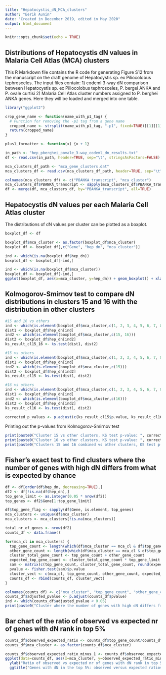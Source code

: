 ```yaml
---
title: "Hepatocystis_dN_MCA_clusters"
author: "Eerik Aunin"
date: "Created in December 2019, edited in May 2020"
output: html_document
---
```


```r
knitr::opts_chunk$set(echo = TRUE)
```

## Distributions of Hepatocystis dN values in Malaria Cell Atlas (MCA) clusters
This R Markdown file contains the R code for generating Figure S12 from the manuscript on the draft genome of Hepatocystis sp. ex Piliocolobus tephrosceles.
The input files contain: 
1) codeml 3-way dN comparison between Hepatocystis sp. ex Piliocolobus tephrosceles, P. bergei ANKA and P. ovale curtisi
2) Malaria Cell Atlas cluster numbers assigned to P. berghei ANKA genes.
Here they will be loaded and merged into one table.

```r
library("ggplot2")

crop_gene_name <- function(name_with_p1_tag) {
  # Function for removing the -p1 tag from a gene name
  cropped_name <- strsplit(name_with_p1_tag, "-p1", fixed=TRUE)[[1]][1]
  return(cropped_name)
}

plus1_formatter <- function(x) {x + 1}

in_path <- "hep_pberghei_povale_3-way_codeml_dn_results.txt"
df <- read.csv(in_path, header=TRUE, sep="\t", stringsAsFactors=FALSE)

mca_clusters_df_path <- "mca_gene_clusters.dat"
mca_clusters_df <- read.csv(mca_clusters_df_path, header=TRUE, sep="\t", stringsAsFactors=FALSE)

colnames(mca_clusters_df) <- c("PBANKA_transcript", "mca_cluster")
mca_clusters_df$PBANKA_transcript <- sapply(mca_clusters_df$PBANKA_transcript, crop_gene_name)
df <- merge(df, mca_clusters_df, by="PBANKA_transcript", all=TRUE)
```

## Hepatocystis dN values per each Malaria Cell Atlas cluster

The distributions of dN values per cluster can be plotted as a boxplot.

```r
boxplot_df <- df

boxplot_df$mca_cluster <- as.factor(boxplot_df$mca_cluster)
boxplot_df <- boxplot_df[,c("Gene", "hep_dn", "mca_cluster")]

ind <- which(is.na(boxplot_df$hep_dn))
boxplot_df <- boxplot_df[-ind,]

ind <- which(is.na(boxplot_df$mca_cluster))
boxplot_df <- boxplot_df[-ind,]
ggplot(boxplot_df, aes(x=mca_cluster, y=hep_dn)) + geom_boxplot() + xlab("Malaria Cell Atlas cluster") + ylab("Hepatocystis dN") + ggtitle("Hepatocystis dN values per each Malaria Cell Atlas cluster") + theme(plot.title = element_text(hjust = 0.5))
```
## Kolmogorov-Smirnov test to compare dN distributions in clusters 15 and 16 with the distribution in other clusters
```r

#15 and 16 vs others
ind <- which(is.element(boxplot_df$mca_cluster,c(1, 2, 3, 4, 5, 6, 7, 8, 9, 10, 11, 12, 13, 14, 17, 18, 19, 20)))
dist1 <- boxplot_df$hep_dn[ind]
ind2 <- which(is.element(boxplot_df$mca_cluster,c(15, 16)))
dist2 <- boxplot_df$hep_dn[ind2]
ks_result_cl15_16 <- ks.test(dist1, dist2)

#15 vs others
ind <- which(is.element(boxplot_df$mca_cluster,c(1, 2, 3, 4, 5, 6, 7, 8, 9, 10, 11, 12, 13, 14, 16, 17, 18, 19, 20)))
dist1 <- boxplot_df$hep_dn[ind]
ind2 <- which(is.element(boxplot_df$mca_cluster,c(15)))
dist2 <- boxplot_df$hep_dn[ind2]
ks_result_cl15 <- ks.test(dist1, dist2)

#16 vs others
ind <- which(is.element(boxplot_df$mca_cluster,c(1, 2, 3, 4, 5, 6, 7, 8, 9, 10, 11, 12, 13, 14, 15, 17, 18, 19, 20)))
dist1 <- boxplot_df$hep_dn[ind]
ind2 <- which(is.element(boxplot_df$mca_cluster,c(16)))
dist2 <- boxplot_df$hep_dn[ind2]
ks_result_cl16 <- ks.test(dist1, dist2)

corrected_p_values <- p.adjust(c(ks_result_cl15$p.value, ks_result_cl16$p.value, ks_result_cl15_16$p.value))
```

Printing out the p-values from Kolmogorov-Smirnov test

```r
print(paste0("Cluster 15 vs other clusters, KS test p-value: ", corrected_p_values[1]))
print(paste0("Cluster 16 vs other clusters, KS test p-value: ", corrected_p_values[2]))
print(paste0("Clusters 15 and 16 combined vs other clusters, KS test p-value: ", corrected_p_values[3]))
```
## Fisher’s exact test to find clusters where the number of genes with high dN differs from what is expected by chance
```r
df <- df[order(df$hep_dn, decreasing=TRUE),]
df2 <- df[!is.na(df$hep_dn),]
top_gene_limit <- as.integer(0.05 * nrow(df2))
top_genes <- df2$Gene[1:top_gene_limit]

df$top_gene_flag <- sapply(df$Gene, is.element, top_genes)
mca_clusters <- unique(df$mca_cluster)
mca_clusters <- mca_clusters[!is.na(mca_clusters)]

total_nr_of_genes <- nrow(df2)
counts_df <- data.frame()

for(mca_cl in mca_clusters) {
  top_gene_count <- length(which(df$mca_cluster == mca_cl & df$top_gene_flag == TRUE))
  other_gene_count <- length(which(df$mca_cluster == mca_cl & df$top_gene_flag == FALSE))
  cluster_total_gene_count <- top_gene_count + other_gene_count
  expected_top_gene_count <- cluster_total_gene_count * top_gene_limit / total_nr_of_genes
  sam <- matrix(c(top_gene_count, cluster_total_gene_count, round(expected_top_gene_count, 0), cluster_total_gene_count),nrow=2,ncol=2)
  pvalue <- fisher.test(sam)$p.value
  cluster_vect <- c(mca_cl, top_gene_count, other_gene_count, expected_top_gene_count, pvalue)
  counts_df <- rbind(counts_df, cluster_vect)
}

colnames(counts_df) <- c("mca_cluster", "top_gene_count", "other_gene_count", "expected_top_gene_count", "pvalue")
counts_df$adjusted_pvalue <- p.adjust(counts_df$pvalue)
ind <- which(counts_df$adjusted_pvalue < 0.05)
print(paste0("Cluster where the number of genes with high dN differs from what is expected by chance (Fisher’s exact test with Holm multiple hypothesis testing correction, p-value < 0.05): cluster ", counts_df$mca_cluster[ind], ", p-value: ", counts_df$adjusted_pvalue[ind]))

```
## Bar chart of the ratio of observed vs expected nr of genes with dN rank in top 5%
```r
counts_df$observed_expected_ratio <- counts_df$top_gene_count/counts_df$expected_top_gene_count
counts_df$mca_cluster <- as.factor(counts_df$mca_cluster)

counts_df$observed_expected_ratio_minus_1 <- counts_df$observed_expected_ratio - 1
ggplot(data=counts_df, aes(x=mca_cluster, y=observed_expected_ratio_minus_1)) + geom_bar(stat="identity") + xlab("Malaria Cell Atlas cluster") +
  ylab("Ratio of observed vs expected nr of genes with dN rank in top 5%") + theme(plot.title = element_text(hjust = 0.5)) + scale_y_continuous(labels=plus1_formatter) + coord_flip() +
  ggtitle("Genes with dN in the top 5%: observed versus expected ratios for MCA clusters")
```

